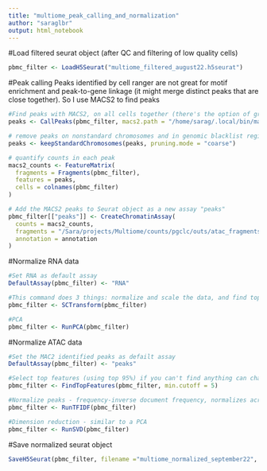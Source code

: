 ---
title: "multiome_peak_calling_and_normalization"
author: "saraglbr"
output: html_notebook
---

#Load filtered seurat object (after QC and filtering of low quality cells)
```{r}
pbmc_filter <- LoadH5Seurat("multiome_filtered_august22.h5seurat")
```


#Peak calling
Peaks identified by cell ranger are not great for motif enrichment and peak-to-gene linkage (it might merge distinct peaks that are close together). So I use MACS2 to find peaks 

```{r}
#Find peaks with MACS2, on all cells together (there's the option of grouping cells to find specific cells, could be run later once cell populations ahve been identified)
peaks <- CallPeaks(pbmc_filter, macs2.path = "/home/sarag/.local/bin/macs2")

# remove peaks on nonstandard chromosomes and in genomic blacklist regions
peaks <- keepStandardChromosomes(peaks, pruning.mode = "coarse")

# quantify counts in each peak
macs2_counts <- FeatureMatrix(
  fragments = Fragments(pbmc_filter),
  features = peaks,
  cells = colnames(pbmc_filter)
)

# Add the MACS2 peaks to Seurat object as a new assay "peaks" 
pbmc_filter[["peaks"]] <- CreateChromatinAssay(
  counts = macs2_counts,
  fragments = "/Sara/projects/Multiome/counts/pgclc/outs/atac_fragments.tsv.gz",
  annotation = annotation
)
```


#Normalize RNA data 
```{r}
#Set RNA as default assay
DefaultAssay(pbmc_filter) <- "RNA"

#This command does 3 things: normalize and scale the data, and find top variable features 
pbmc_filter <- SCTransform(pbmc_filter)

#PCA
pbmc_filter <- RunPCA(pbmc_filter)

```

#Normalize ATAC data
```{r}
#Set the MAC2 identified peaks as defailt assay
DefaultAssay(pbmc_filter) <- "peaks"

#Select top features (using top 95%) if you can't find anything can change to be more selective 
pbmc_filter <- FindTopFeatures(pbmc_filter, min.cutoff = 5)

#Normalize peaks - frequency-inverse document frequency, normalizes across cells and across peaks 
pbmc_filter <- RunTFIDF(pbmc_filter)

#Dimension reduction - similar to a PCA
pbmc_filter <- RunSVD(pbmc_filter)

```

#Save normalized seurat object 
```{r}
SaveH5Seurat(pbmc_filter, filename ="multiome_normalized_september22", overwrite = TRUE)
```


